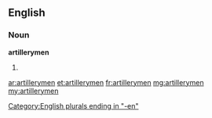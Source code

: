 ==English==

===Noun===
'''artillerymen'''

# {{plural of|artilleryman}}

[[Category:English plurals ending in "-en"]]

[[ar:artillerymen]]
[[et:artillerymen]]
[[fr:artillerymen]]
[[mg:artillerymen]]
[[my:artillerymen]]